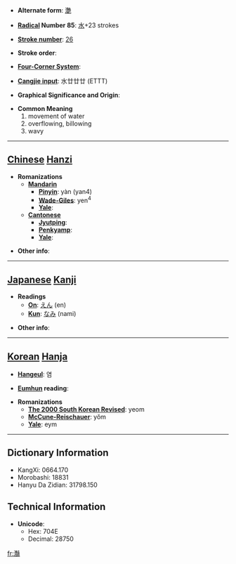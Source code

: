 * '''Alternate form''': [[灔]]

* '''[[Wiktionary:Chinese radical index| Radical]] Number 85''': [[Wiktionary:Chinese radical index 水|水]]+23 strokes

* '''[[Wiktionary:Chinese total strokes index|Stroke number]]''': [[Wiktionary:Chinese total strokes index 26|26]]

* '''Stroke order''': 

* '''[[Wiktionary:Chinese four corner index|Four-Corner System]]''': 

* '''[[Wiktionary:Chinese Cangjie index|Cangjie input]]''': 水廿廿廿 (ETTT)

* '''Graphical Significance and Origin''': 

* '''Common Meaning'''
*#movement of water
*# overflowing, billowing
*# wavy


----

== [[Chinese]] [[Hanzi]] ==

* '''Romanizations'''
** '''[[Mandarin]]'''
*** '''[[Pinyin]]''': yàn (yan4)
*** '''[[Wade-Giles]]''': yen<sup>4</sup>
*** '''[[Yale]]''': 
** '''[[Cantonese]]'''
*** '''[[Jyutping]]''':
*** '''[[Penkyamp]]''': 
*** '''[[Yale]]''': 

* '''Other info''': 

----

== [[Japanese]] [[Kanji]] ==

* '''Readings'''
** '''[[On]]''': [[えん]] (en)
** '''[[Kun]]''': [[なみ]] (nami)

* '''Other info''':  

----

== [[Korean]] [[Hanja]] ==

* '''[[Hangeul]]''': 염

* '''[[Eumhun]] reading''': 

* '''Romanizations'''
** '''[[The 2000 South Korean Revised Romanization|The 2000 South Korean Revised]]''': yeom
** '''[[McCune-Reischauer]]''': yŏm
** '''[[Yale]]''': eym

----

== Dictionary Information ==

* KangXi: 0664.170
* Morobashi: 18831
* Hanyu Da Zidian: 31798.150

== Technical Information ==

* '''Unicode''':
** Hex: 704E
** Decimal: 28750

[[fr:灎]]